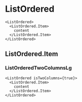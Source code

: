 # ListOrdered


```
<ListOrdered>
  <ListOrdered.Item>
    content
  </ListOrdered.Item>
</ListOrdered>
```

<ArgsTable of={ListOrdered} />

## ListOrdered.Item

<ArgsTable of={ListOrdered.Item} />

### ListOrderedTwoColumnsLg

```
<ListOrdered isTwoColumns={true}>
  <ListOrdered.Item>
    content
  </ListOrdered.Item>
</ListOrdered>
```
